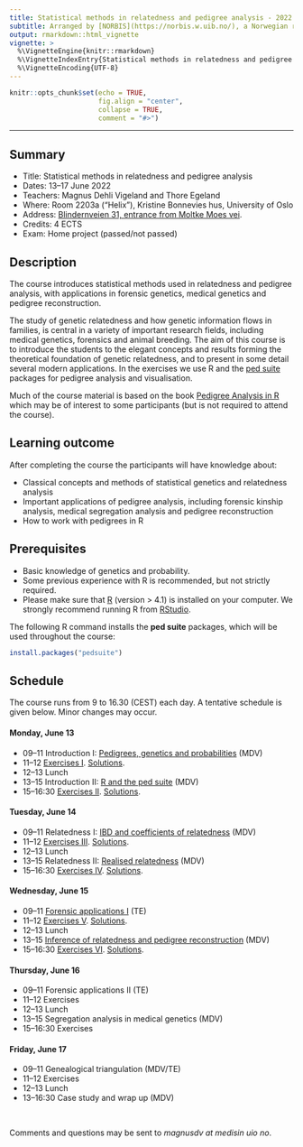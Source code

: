 ```yaml
---
title: Statistical methods in relatedness and pedigree analysis - 2022
subtitle: Arranged by [NORBIS](https://norbis.w.uib.no/), a Norwegian research school in bioinformatics, biostatistics and systems biology.
output: rmarkdown::html_vignette
vignette: >
  %\VignetteEngine{knitr::rmarkdown}
  %\VignetteIndexEntry{Statistical methods in relatedness and pedigree analysis - 2022}
  %\VignetteEncoding{UTF-8}
---
```


```r
knitr::opts_chunk$set(echo = TRUE, 
                      fig.align = "center",
                      collapse = TRUE,
                      comment = "#>")
```

----

## Summary

* Title: Statistical methods in relatedness and pedigree analysis
* Dates: 13--17 June 2022
* Teachers: Magnus Dehli Vigeland and Thore Egeland
* Where: Room 2203a ("Helix"), Kristine Bonnevies hus, University of Oslo
* Address: [Blindernveien 31, entrance from Moltke Moes vei](https://www.uio.no/english/about/getting-around/areas/blindern/bl18/).
* Credits: 4 ECTS
* Exam: Home project (passed/not passed)

## Description
The course introduces statistical methods used in relatedness and pedigree analysis, with applications in forensic genetics, medical genetics and pedigree reconstruction.

The study of genetic relatedness and how genetic information flows in families, is central in a variety of important research fields, including medical genetics, forensics and animal breeding. The aim of this course is to introduce the students to the elegant concepts and results forming the theoretical foundation of genetic relatedness, and to present in some detail several modern applications. In the exercises we use R and the [ped suite](https://magnusdv.github.io/pedsuite/index.html) packages for pedigree analysis and visualisation.

Much of the course material is based on the book [Pedigree Analysis in R](https://www.elsevier.com/books/pedigree-analysis-in-r/vigeland/978-0-12-824430-2) which may be of interest to some participants (but is not required to attend the course).

## Learning outcome
After completing the course the participants will have knowledge about:

* Classical concepts and methods of statistical genetics and relatedness analysis
* Important applications of pedigree analysis, including forensic kinship analysis, medical segregation analysis and pedigree reconstruction
* How to work with pedigrees in R

## Prerequisites
 
 * Basic knowledge of genetics and probability. 
 * Some previous experience with R is recommended, but not strictly required.
 * Please make sure that [R](www.r-project.org) (version > 4.1) is installed on your computer. We strongly recommend running R from [RStudio](https://www.rstudio.com/products/rstudio/download/).

The following R command installs the **ped suite** packages, which will be used throughout the course:

```r
install.packages("pedsuite")
```

## Schedule
The course runs from 9 to 16.30 (CEST) each day. A tentative schedule is given below. Minor changes may occur.

#### Monday, June 13

* 09--11 Introduction I: [Pedigrees, genetics and probabilities](https://github.com/magnusdv/pedsuite/blob/master/vignettes/web_only/courses/norbis2022/Lecture1_intro_norbis2022.pdf) (MDV)
* 11--12 [Exercises I](https://github.com/magnusdv/pedsuite/blob/master/vignettes/web_only/courses/norbis2022/exercises1.pdf). [Solutions](https://github.com/magnusdv/pedsuite/blob/master/vignettes/web_only/courses/norbis2022/solutions1.pdf).
* 12--13 Lunch
* 13--15 Introduction II: [R and the ped suite](https://github.com/magnusdv/pedsuite/blob/master/vignettes/web_only/courses/norbis2022/Lecture2_pedsuite_norbis2022.pdf) (MDV)
* 15--16:30 [Exercises II](https://github.com/magnusdv/pedsuite/blob/master/vignettes/web_only/courses/norbis2022/exercises2.pdf). [Solutions](https://github.com/magnusdv/pedsuite/blob/master/vignettes/web_only/courses/norbis2022/solutions2.pdf).

#### Tuesday, June 14

* 09--11 Relatedness I: [IBD and coefficients of relatedness](https://github.com/magnusdv/pedsuite/blob/master/vignettes/web_only/courses/norbis2022/Lecture3_coefficients_norbis2022.pdf) (MDV)
* 11--12 [Exercises III](https://github.com/magnusdv/pedsuite/blob/master/vignettes/web_only/courses/norbis2022/exercises3.pdf). [Solutions](https://github.com/magnusdv/pedsuite/blob/master/vignettes/web_only/courses/norbis2022/solutions3.pdf).
* 12--13 Lunch
* 13--15 Relatedness II: [Realised relatedness](https://github.com/magnusdv/pedsuite/blob/master/vignettes/web_only/courses/norbis2022/Lecture4_realised_norbis2022.pdf) (MDV)
* 15--16:30 [Exercises IV](https://github.com/magnusdv/pedsuite/blob/master/vignettes/web_only/courses/norbis2022/exercises4.pdf). [Solutions](https://github.com/magnusdv/pedsuite/blob/master/vignettes/web_only/courses/norbis2022/solutions4.pdf).


#### Wednesday, June 15

* 09--11 [Forensic applications I](https://github.com/magnusdv/pedsuite/blob/master/vignettes/web_only/courses/norbis2022/Lecture5_forensics_part_1.pdf) (TE)
* 11--12 [Exercises V](https://github.com/magnusdv/pedsuite/blob/master/vignettes/web_only/courses/norbis2022/exercises5.pdf). [Solutions](https://github.com/magnusdv/pedsuite/blob/master/vignettes/web_only/courses/norbis2022/solutions5.pdf).
* 12--13 Lunch
* 13--15 [Inference of relatedness and pedigree reconstruction](https://github.com/magnusdv/pedsuite/blob/master/vignettes/web_only/courses/norbis2022/Lecture6_inference_norbis2022.pdf) (MDV)
* 15--16:30 [Exercises VI](https://github.com/magnusdv/pedsuite/blob/master/vignettes/web_only/courses/norbis2022/exercises6.pdf). [Solutions](https://github.com/magnusdv/pedsuite/blob/master/vignettes/web_only/courses/norbis2022/solutions6.pdf).

#### Thursday, June 16

* 09--11 Forensic applications II (TE)
* 11--12 Exercises
* 12--13 Lunch
* 13--15 Segregation analysis in medical genetics (MDV)
* 15--16:30 Exercises

#### Friday, June 17

* 09--11 Genealogical triangulation (MDV/TE)
* 11--12 Exercises
* 12--13 Lunch
* 13--16:30 Case study and wrap up (MDV)

<br>

Comments and questions may be sent to *magnusdv at medisin uio no*.
